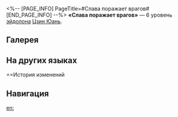 <%-- [PAGE_INFO]
PageTitle=#Слава поражает врагов#
[END_PAGE_INFO] --%>
{{Эйдолон Инфобокс
|Название         = Слава поражает врагов
|Изображение      = Эйдолон Слава поражает врагов.png
|Персонаж         = Цзин Юань
|Уровень          = 6
|Длительность     = 
|Описание         = Каждая атака Повелителя молний накладывает на поражённого противника статус Слабость.<br />Противники со статусом Слабость получают на 12% больше урона до конца текущего хода Повелителя молний. Этот эффект может складываться до 3 раз.
|Свойство1        = 
|Масштабирование1 = 
}}
'''«Слава поражает врагов»''' — 6 уровень [[эйдолон]]а [[Цзин Юань]].

==Галерея==
{{Галерея|position=left|captionalign=center
|Персонаж Цзин Юань Эйдолон 6.png|Осколок Эйдолона
}}

==На других языках==
{{На других языках
|en   = Sweep, Souls Slain
|zhs  = 威灵有应破敌雠
|zht  = 威靈有應破敵讎
|ja   = {{Rubi|威光纏|いこうまと}}う{{Rubi|神霊|しんれい}}
{{Rubi|敵屠|てきほふ}}る
|ko   = 적을 격멸하는 위령(威霊)
|es   = Conjuro, enemigos derrotados
|fr   = Moisson des âmes perdues
|ru   = Слава поражает врагов
|th   = Sweep, Souls Slain
|vi   = Uy Linh Phá Địch Thù
|de   = Zauber, bezwungene Feinde
|id   = Sweep, Souls Slain
|pt   = Varrer, Almas Ceifadas
}}

==История изменений
{{История изменений|3.5}}

==Навигация==
{{Навык Навбокс|Цзин Юань}}

[[en:]]